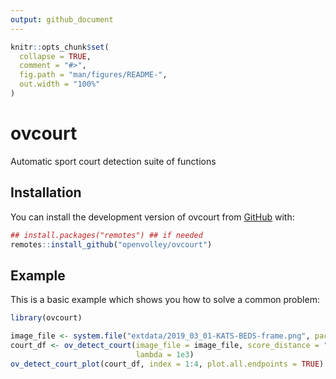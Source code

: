 ```yaml
---
output: github_document
---
```


<!-- README.md is generated from README.Rmd. Please edit that file -->

```r
knitr::opts_chunk$set(
  collapse = TRUE,
  comment = "#>",
  fig.path = "man/figures/README-",
  out.width = "100%"
)
```

# ovcourt

<!-- badges: start -->
<!-- badges: end -->

Automatic sport court detection suite of functions

## Installation

You can install the development version of ovcourt from [GitHub](https://github.com/) with:

``` r
## install.packages("remotes") ## if needed
remotes::install_github("openvolley/ovcourt")
```

## Example

This is a basic example which shows you how to solve a common problem:

```r
library(ovcourt)

image_file <- system.file("extdata/2019_03_01-KATS-BEDS-frame.png", package = "ovcourt")
court_df <- ov_detect_court(image_file = image_file, score_distance = "pattern-based",
                            lambda = 1e3)
ov_detect_court_plot(court_df, index = 1:4, plot.all.endpoints = TRUE)

```
